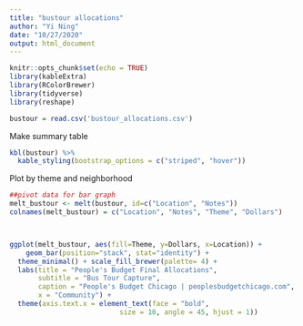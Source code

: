 ---
title: "bustour allocations"
author: "Yi Ning"
date: "10/27/2020"
output: html_document
---

```{r setup, include=FALSE}
knitr::opts_chunk$set(echo = TRUE)
library(kableExtra)
library(RColorBrewer)
library(tidyverse)
library(reshape)

bustour = read.csv('bustour_allocations.csv')
```

Make summary table
```{r pressure, echo=FALSE}
kbl(bustour) %>%
  kable_styling(bootstrap_options = c("striped", "hover"))


```
Plot by theme and neighborhood
```{r}
##pivot data for bar graph
melt_bustour <- melt(bustour, id=c("Location", "Notes"))
colnames(melt_bustour) = c("Location", "Notes", "Theme", "Dollars")



ggplot(melt_bustour, aes(fill=Theme, y=Dollars, x=Location)) + 
    geom_bar(position="stack", stat="identity") + 
  theme_minimal() + scale_fill_brewer(palette= 4) +
  labs(title = "People's Budget Final Allocations",
       subtitle = "Bus Tour Capture",
       caption = "People's Budget Chicago | peoplesbudgetchicago.com",
       x = "Community") +
  theme(axis.text.x = element_text(face = "bold", 
                           size = 10, angle = 45, hjust = 1))



```
  